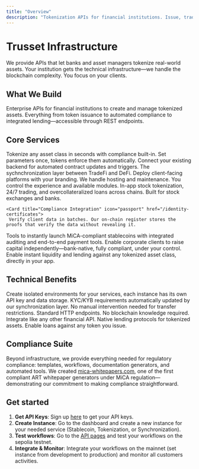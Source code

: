 ```yaml
---
title: "Overview"
description: "Tokenization APIs for financial institutions. Issue, trade, and borrow against digital assets through one integration."
---
```


# Trusset Infrastructure

We provide APIs that let banks and asset managers tokenize real-world assets. Your institution gets the technical infrastructure—we handle the blockchain complexity. You focus on your clients.

## What We Build

Enterprise APIs for financial institutions to create and manage tokenized assets. Everything from token issuance to automated compliance to integrated lending—accessible through REST endpoints.

## Core Services

<CardGroup cols={2}>
  <Card title="Tokenization" icon="coin" href="/tokenization-learn/overview">
    Tokenize any asset class in seconds with compliance built-in. Set parameters once, tokens enforce them automatically.
  </Card>
  
  <Card title="Synchronization Layer" icon="database" href="/learn-oracles">
    Connect your existing backend for automated contract updates and triggers. The sychnchronization layer between TradeFi and DeFi.
  </Card>
  
  <Card title="White-Label Platforms" icon="palette" href="/white-label">
    Deploy client-facing platforms with your branding. We handle hosting and maintenance. You control the experience and available modules.
  </Card>
  
  <Card title="Stock Exchange Integration" icon="building-columns" href="/stock-exchanges">
    In-app stock tokenization, 24/7 trading, and overcollateralized loans across chains. Built for stock exchanges and banks.
  </Card>

    <Card title="Compliance Integration" icon="passport" href="/identity-certificates">
     Verify client data in batches. Our on-chain register stores the proofs that verify the data without revealing it. 
  </Card>

  <Card title="Stablecoin Infrastructure" icon="coins" href="/stablecoin-intro">
    Tools to instantly launch MiCA-compliant stablecoins with integrated auditing and end-to-end payment tools.
  </Card>

  <Card title="Capital Raising" icon="hands" href="/investment-framework-intro">
    Enable corporate clients to raise capital independently—bank-native, fully compliant, under your control.
  </Card>

  <Card title="Credit Solutions" icon="credit-card" href="/stablecoin-intro">
    Enable instant liquidity and lending against any tokenized asset class, directly in your app. 
  </Card>

</CardGroup>

## Technical Benefits

<CardGroup cols={2}>
  <Card title="Instance Isolation" icon="lock">
    Create isolated environments for your services, each instance has its own API key and data storage.
  </Card>
  
  <Card title="Automated Compliance" icon="shield-check">
    KYC/KYB requirements automatically updated by our synchronization layer. No manual intervention needed for transfer restrictions.
  </Card>
  
  <Card title="REST API Design" icon="code">
    Standard HTTP endpoints. No blockchain knowledge required. Integrate like any other financial API.
  </Card>
  
  <Card title="Credit-first Architecture" icon="credit-card">
    Native lending protocols for tokenized assets. Enable loans against any token you issue.
  </Card>
</CardGroup>

## Compliance Suite
Beyond infrastructure, we provide everything needed for regulatory compliance: templates, workflows, documentation generators, and automated tools. We created [mica-whitepapers.com](https://mica-whitepapers.com), one of the first compliant ART whitepaper generators under MiCA regulation—demonstrating our commitment to making compliance straightforward.

## Get started

1. **Get API Keys**: Sign up [here](https://www.issuers.trusset.org/) to get your API keys.
2. **Create Instance**: Go to the dashboard and create a new instance for your needed service (Stablecoin, Tokenization, or Synchronization). 
3. **Test workflows**: Go to the [API pages](/api-intro) and test your workflows on the sepolia testnet. 
4. **Integrate & Monitor**: Integrate your workflows on the mainnet (set instance from development to production) and monitor all customers activities. 

